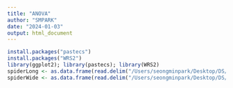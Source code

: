 ```yaml
---
title: "ANOVA"
author: "SMPARK"
date: "2024-01-03"
output: html_document
---
```


```r

install.packages("pastecs")
install.packages("WRS2")
library(ggplot2); library(pastecs); library(WRS2)
spiderLong <- as.data.frame(read.delim("/Users/seongminpark/Desktop/DS/ANDY/Data files/SpiderLong.dat"))
spiderWide <- as.data.frame(read.delim("/Users/seongminpark/Desktop/DS/ANDY/Data files/SpiderWide.dat"))
```
